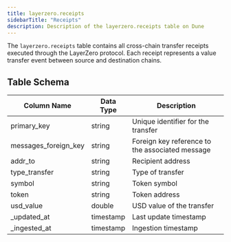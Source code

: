 ```yaml
---
title: layerzero.receipts
sidebarTitle: "Receipts"
description: Description of the layerzero.receipts table on Dune
---
```



The `layerzero.receipts` table contains all cross-chain transfer receipts executed through the LayerZero protocol. Each receipt represents a value transfer event between source and destination chains.

## Table Schema

| Column Name | Data Type | Description |
|------------|-----------|-------------|
| primary_key | string | Unique identifier for the transfer |
| messages_foreign_key | string | Foreign key reference to the associated message |
| addr_to | string | Recipient address |
| type_transfer | string | Type of transfer |
| symbol | string | Token symbol |
| token | string | Token address |
| usd_value | double | USD value of the transfer |
| _updated_at | timestamp | Last update timestamp |
| _ingested_at | timestamp | Ingestion timestamp |
